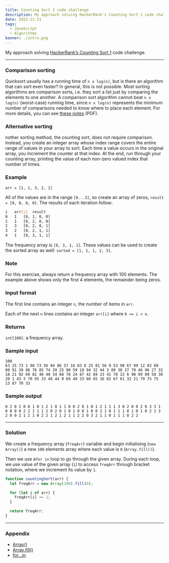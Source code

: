 ```yaml
---
title: Counting Sort 1 code challenge
description: My approach solving HackerRank's Counting Sort 1 code challenge
date: 2022-11-21
tags:
  - JavaScript
  - Algorithms
banner: ./intro.png
---
```


My approach solving [HackerRank’s Counting Sort 1](https://www.hackerrank.com/challenges/one-month-preparation-kit-countingsort1/problem) code challenge.

---

### Comparison sorting

Quicksort usually has a running time of `n x log(n)`, but is there an algorithm that can sort even faster? In general, this is not possible. Most sorting algorithms are comparison sorts, i.e. they sort a list just by comparing the elements to one another. A comparison sort algorithm cannot beat `n x log(n)` (worst-case) running time, since `n x log(n)` represents the minimum number of comparisons needed to know where to place each element. For more details, you can see [these notes](http://www.cs.cmu.edu/~avrim/451f11/lectures/lect0913.pdf) (PDF).

### Alternative sorting

nother sorting method, the counting sort, does not require comparison. Instead, you create an integer array whose index range covers the entire range of values in your array to sort. Each time a value occurs in the original array, you increment the counter at that index. At the end, run through your counting array, printing the value of each non-zero valued index that number of times.

### Example

`arr = [1, 1, 3, 2, 1]`

All of the values are in the range `[0...3]`, so create an array of zeros, `result = [0, 0, 0, 0]`. The results of each iteration follow:

```bash
i	arr[i]	result
0	1	[0, 1, 0, 0]
1	1	[0, 2, 0, 0]
2	3	[0, 2, 0, 1]
3	2	[0, 2, 1, 1]
4	1	[0, 3, 1, 1]
```

The frequency array is `[0, 3, 1, 1]`. These values can be used to create the sorted array as well: `sorted = [1, 1, 1, 2, 3]`.

### Note

For this exercise, always return a frequency array with 100 elements. The example above shows only the first 4 elements, the remainder being zeros.

### Input format

The first line contains an integer `n`, the number of items in `arr`.

Each of the next `n` lines contains an integer `arr[i]` where `0 <= i < n`.

### Returns

`int[100]`: a frequency array.

### Sample input

```
100
63 25 73 1 98 73 56 84 86 57 16 83 8 25 81 56 9 53 98 67 99 12 83 89 80 91 39 86 76 85 74 39 25 90 59 10 94 32 44 3 89 30 27 79 46 96 27 32 18 21 92 69 81 40 40 34 68 78 24 87 42 69 23 41 78 22 6 90 99 89 50 30 20 1 43 3 70 95 33 46 44 9 69 48 33 60 65 16 82 67 61 32 21 79 75 75 13 87 70 33
```

### Sample output

```
0 2 0 2 0 0 1 0 1 2 1 0 1 1 0 0 2 0 1 0 1 2 1 1 1 3 0 2 0 0 2 0 3 3 1 0 0 0 0 2 2 1 1 1 2 0 2 0 1 0 1 0 0 1 0 0 2 1 0 1 1 1 0 1 0 1 0 2 1 3 2 0 0 2 1 2 1 0 2 2 1 2 1 2 1 1 2 2 0 3 2 1 1 0 1 1 1 0 2 2
```

---

### Solution

We create a frequency array (`freqArr`) variable and begin initialising (`new Array()`) a new `100` elements array where each value is `0` (`Array.fill()`).

Then we use a`for in` loop to go through the given array. During each loop, we use value of the given array (`i`) to access `freqArr` through bracket notation, where we increment its value by `1`.

```js
function countingSort(arr) {
  let freqArr = new Array(100).fill(0);

  for (let i of arr) {
    freqArr[i] += 1;
  }

  return freqArr;
}
```

---

### Appendix

- [Array()](https://developer.mozilla.org/en-US/docs/Web/JavaScript/Reference/Global_Objects/Array/Array)
- [Array.fill()](https://developer.mozilla.org/en-US/docs/Web/JavaScript/Reference/Global_Objects/Array/fill)
- [for...in](https://developer.mozilla.org/en-US/docs/Web/JavaScript/Reference/Statements/for...in)
